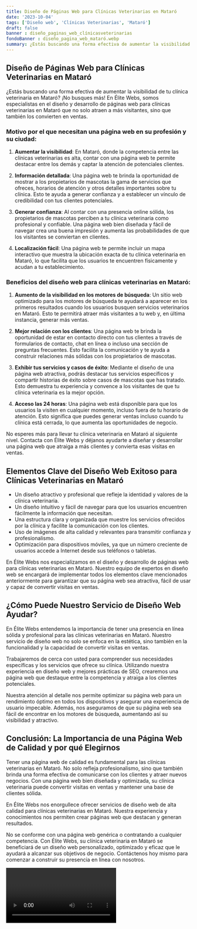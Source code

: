 ```yaml
---
title: Diseño de Páginas Web para Clínicas Veterinarias en Mataró
date: '2023-10-04'
tags: ['Diseño web', 'Clínicas Veterinarias', 'Mataró']
draft: false
banner : diseño_paginas_web_clínicasveterinarias
fondoBanner : diseño_pagina_web_mataró.webp
summary: ¿Estás buscando una forma efectiva de aumentar la visibilidad de tu clínica veterinaria en Mataró? ¡No busques más! En Élite Webs, somos especialistas en el diseño y desarrollo de páginas web para clínicas veterinarias en Mataró que no solo atraen a más visitantes, sino que también los convierten en ventas.
---
```


## Diseño de Páginas Web para Clínicas Veterinarias en Mataró

¿Estás buscando una forma efectiva de aumentar la visibilidad de tu clínica veterinaria en Mataró? ¡No busques más! En Élite Webs, somos especialistas en el diseño y desarrollo de páginas web para clínicas veterinarias en Mataró que no solo atraen a más visitantes, sino que también los convierten en ventas.

### Motivo por el que necesitan una página web en su profesión y su ciudad:

1. **Aumentar la visibilidad**: En Mataró, donde la competencia entre las clínicas veterinarias es alta, contar con una página web te permite destacar entre los demás y captar la atención de potenciales clientes.

2. **Información detallada**: Una página web te brinda la oportunidad de mostrar a los propietarios de mascotas la gama de servicios que ofreces, horarios de atención y otros detalles importantes sobre tu clínica. Esto te ayuda a generar confianza y a establecer un vínculo de credibilidad con tus clientes potenciales.

3. **Generar confianza**: Al contar con una presencia online sólida, los propietarios de mascotas perciben a tu clínica veterinaria como profesional y confiable. Una página web bien diseñada y fácil de navegar crea una buena impresión y aumenta las probabilidades de que los visitantes se conviertan en clientes.

4. **Localización fácil**: Una página web te permite incluir un mapa interactivo que muestra la ubicación exacta de tu clínica veterinaria en Mataró, lo que facilita que los usuarios te encuentren físicamente y acudan a tu establecimiento.

### Beneficios del diseño web para clínicas veterinarias en Mataró:

1. **Aumento de la visibilidad en los motores de búsqueda**: Un sitio web optimizado para los motores de búsqueda te ayudará a aparecer en los primeros resultados cuando los usuarios busquen servicios veterinarios en Mataró. Esto te permitirá atraer más visitantes a tu web y, en última instancia, generar más ventas.

2. **Mejor relación con los clientes**: Una página web te brinda la oportunidad de estar en contacto directo con tus clientes a través de formularios de contacto, chat en línea o incluso una sección de preguntas frecuentes. Esto facilita la comunicación y te ayuda a construir relaciones más sólidas con los propietarios de mascotas.

3. **Exhibir tus servicios y casos de éxito**: Mediante el diseño de una página web atractiva, podrás destacar tus servicios específicos y compartir historias de éxito sobre casos de mascotas que has tratado. Esto demuestra tu experiencia y convence a los visitantes de que tu clínica veterinaria es la mejor opción.

4. **Acceso las 24 horas**: Una página web está disponible para que los usuarios la visiten en cualquier momento, incluso fuera de tu horario de atención. Esto significa que puedes generar ventas incluso cuando tu clínica está cerrada, lo que aumenta las oportunidades de negocio.

No esperes más para llevar tu clínica veterinaria en Mataró al siguiente nivel. Contacta con Élite Webs y déjanos ayudarte a diseñar y desarrollar una página web que atraiga a más clientes y convierta esas visitas en ventas.

<GifSeo />

<Cta />

## Elementos Clave del Diseño Web Exitoso para Clínicas Veterinarias en Mataró

- Un diseño atractivo y profesional que refleje la identidad y valores de la clínica veterinaria.
- Un diseño intuitivo y fácil de navegar para que los usuarios encuentren fácilmente la información que necesitan.
- Una estructura clara y organizada que muestre los servicios ofrecidos por la clínica y facilite la comunicación con los clientes.
- Uso de imágenes de alta calidad y relevantes para transmitir confianza y profesionalismo.
- Optimización para dispositivos móviles, ya que un número creciente de usuarios accede a Internet desde sus teléfonos o tabletas.

En Élite Webs nos especializamos en el diseño y desarrollo de páginas web para clínicas veterinarias en Mataró. Nuestro equipo de expertos en diseño web se encargará de implementar todos los elementos clave mencionados anteriormente para garantizar que su página web sea atractiva, fácil de usar y capaz de convertir visitas en ventas.

## ¿Cómo Puede Nuestro Servicio de Diseño Web Ayudar?

En Élite Webs entendemos la importancia de tener una presencia en línea sólida y profesional para las clínicas veterinarias en Mataró. Nuestro servicio de diseño web no solo se enfoca en la estética, sino también en la funcionalidad y la capacidad de convertir visitas en ventas.

Trabajaremos de cerca con usted para comprender sus necesidades específicas y los servicios que ofrece su clínica. Utilizando nuestra experiencia en diseño web y mejores prácticas de SEO, crearemos una página web que destaque entre la competencia y atraiga a los clientes potenciales.

Nuestra atención al detalle nos permite optimizar su página web para un rendimiento óptimo en todos los dispositivos y asegurar una experiencia de usuario impecable. Además, nos aseguramos de que su página web sea fácil de encontrar en los motores de búsqueda, aumentando así su visibilidad y atractivo.

## Conclusión: La Importancia de una Página Web de Calidad y por qué Elegirnos

Tener una página web de calidad es fundamental para las clínicas veterinarias en Mataró. No solo refleja profesionalismo, sino que también brinda una forma efectiva de comunicarse con los clientes y atraer nuevos negocios. Con una página web bien diseñada y optimizada, su clínica veterinaria puede convertir visitas en ventas y mantener una base de clientes sólida.

En Élite Webs nos enorgullece ofrecer servicios de diseño web de alta calidad para clínicas veterinarias en Mataró. Nuestra experiencia y conocimientos nos permiten crear páginas web que destacan y generan resultados.

No se conforme con una página web genérica o contratando a cualquier competencia. Con Élite Webs, su clínica veterinaria en Mataró se beneficiará de un diseño web personalizado, optimizado y eficaz que le ayudará a alcanzar sus objetivos de negocio. Contáctenos hoy mismo para comenzar a construir su presencia en línea con nosotros.

<Video />

<CtaBot job='Clínicas Veterinarias' city='Mataró'/>

<Gmaps query='Mataró+españa+maps' />